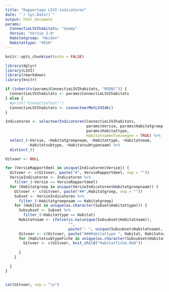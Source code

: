 ```yaml
---
title: "Rapportage LSVI-indicatoren"
date: "`r Sys.Date()`"
output: html_document
params: 
  ConnectieLSVIhabitats: "dummy"
  Versie: "Versie 2.0"
  Habitatgroep: "Heiden"
  Habitattype: "4010"
---
```


```r
knitr::opts_chunk$set(echo = FALSE)
```

```r
library(dplyr)
library(LSVI)
library(rmarkdown)
library(knitr)

```

```r

if (inherits(params$ConnectieLSVIhabitats, "RODBC")) {
  ConnectieLSVIhabitats <- params$ConnectieLSVIhabitats
} else {
  #print("Connectiefout!")
  ConnectieLSVIhabitats <- connecteerMetLSVIdb()
}

Indicatoren <- selecteerIndicatoren(ConnectieLSVIhabitats,
                                    params$Versie, params$Habitatgroep, 
                                    params$Habitattype,
                                    HabitatnamenToevoegen = TRUE) %>%
  select_(~Versie, ~Habitatgroepnaam, ~Habitattype, ~Habitatnaam,
          ~Habitatsubtype, ~Habitatsubtypenaam) %>%
  distinct_()

```



```r

Uitvoer <- NULL

for (VersieRapportdeel in unique(Indicatoren$Versie)) {
  Uitvoer <- c(Uitvoer, paste("#", VersieRapportdeel, sep = ""))
  VersieIndicatoren <- Indicatoren %>%
    filter_(~Versie == VersieRapportdeel)
  for (Habitatgroep in unique(VersieIndicatoren$Habitatgroepnaam)) {
    Uitvoer <- c(Uitvoer, paste("##",Habitatgroep, sep = ""))
    Subset <- VersieIndicatoren %>%
      filter_(~Habitatgroepnaam == Habitatgroep)
    for (Habitat in unique(as.character(Subset$Habitattype))) {
      Subsubset <- Subset %>%
        filter_(~Habitattype == Habitat)
      Habitatnaam <- ifelse(is.na(unique(Subsubset$Habitatnaam)),
                            "",
                            paste(": ", unique(Subsubset$Habitatnaam), sep = ""))
      Uitvoer <- c(Uitvoer, paste("###Habitattype ", Habitat, Habitatnaam, "\n", sep = ""))
      for (HabitatsubtypeFiche in unique(as.character(Subsubset$Habitatsubtype))) {
        Uitvoer <- c(Uitvoer, knit_child("Habitatfiche.Rmd"))
        
      }
    }

  }
}



```


```r
cat(Uitvoer, sep = "\n")
```

